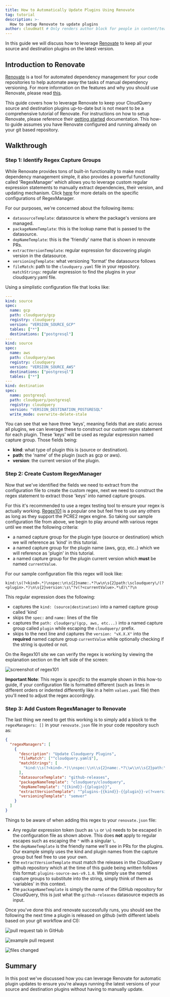 ```yaml
---
title: How to Automatically Update Plugins Using Renovate
tag: tutorial
description: >-
  How to setup Renovate to update plugins
author: cloudmatt # Only renders author block for people in content/team.ts
---
```



<HowToGuideHeader/>

In this guide we will discuss how to leverage [Renovate](https://github.com/renovatebot/renovate) to keep all your source and destination plugins on the latest version.

## Introduction to Renovate

[Renovate](https://github.com/renovatebot/renovate) is a tool for automated dependency management for your code repositories to help automate away the tasks of manual dependency versioning. For more information on the features and why you should use Renovate, please read [this](https://github.com/renovatebot/renovate#why-use-renovate).

This guide covers how to leverage Renovate to keep your CloudQuery source and destination plugins up-to-date but is not meant to be a comprehensive tutorial of Renovate. For instructions on how to setup Renovate, please reference their [getting started](https://docs.renovatebot.com/getting-started/running/) documentation. This how-to guide assumes you have Renovate configured and running already on your git based repository.

## Walkthrough

### Step 1: Identify Regex Capture Groups

While Renovate provides tons of built-in functionality to make most dependency management simple, it also provides a powerful functionality called 'RegexManager' which allows you to leverage custom regular expression statements to manually extract dependencies, their version, and updating mechanism. Click [here](https://docs.renovatebot.com/modules/manager/regex/) for more details on the specific configurations of RegexManager.

For our purposes, we're concerned about the following items:
- `datasourceTemplate`: datasource is where the package's versions are managed.
- `packageNameTemplate`:  this is the lookup name that is passed to the datasource.
- `depNameTemplate`: this is the 'friendly' name that is shown in renovate PRs.
- `extractVersionTemplate`: regular expression for discovering plugin version in the datasource.
- `versioningTemplate`: what versioning 'format' the datasource follows
- `fileMatch`: path to the `cloudquery.yaml` file in your repository.
  `matchStrings`: regular expression to find the plugins in your cloudquery.yaml file.

Using a simplistic configuration file that looks like:

```yaml copy
---
kind: source
spec:
  name: gcp
  path: cloudquery/gcp
  registry: cloudquery
  version: "VERSION_SOURCE_GCP"
  tables: ["*"]
  destinations: ["postgresql"]
---
kind: source
spec:
  name: aws
  path: cloudquery/aws
  registry: cloudquery
  version: "VERSION_SOURCE_AWS"
  destinations: ["postgresql"]
  tables: ["*"]
---
kind: destination
spec:
  name: postgresql
  path: cloudquery/postgresql
  registry: cloudquery
  version: "VERSION_DESTINATION_POSTGRESQL"
  write_mode: overwrite-delete-stale
``` 

You can see that we have three 'keys', meaning fields that are static across all plugins, we can leverage these to construct our custom regex statement for each plugin. These 'keys' will be used as regular expression named capture group. Those fields being:

- **kind**: what type of plugin this is (source or destination).
- **path**: the 'name' of the plugin (such as gcp or aws).
- **version**: the current version of the plugin.

### Step 2: Create Custom RegexManager

Now that we've identified the fields we need to extract from the configuration file to create the custom regex, next we need to construct the regex statement to extract those 'keys' into named capture groups.

For this it's recommended to use a regex testing tool to ensure your regex is actually working. [Regex101](https://regex101.com/) is a popular one but feel free to use any others as long as they support the PCRE2 regex engine. So taking our sample configuration file from above, we begin to play around with various regex until we meet the following criteria:

- a named capture group for the plugin type (source or destination) which we will reference as 'kind' in this tutorial.
- a named capture group for the plugin name (aws, gcp, etc..) which we will reference as 'plugin' in this tutorial.
- a named capture group for the plugin current version which **must** be named `currentValue`.

For our sample configuration file this regex will look like:

```shell copy
kind:\s(?<kind>.*)\nspec:\n\s{2}name:.*?\w\n\s{2}path:\scloudquery\/(?<plugin>.*)\n\s{2}version:\s\"?v(?<currentValue>.*\d)\"?\n
```
This regular expression does the following:
- captures the `kind: (source|destination)` into a named capture group called 'kind`
- skips the `spec:` and `name:` lines of the file
- captures the `path: cloudqery/(gcp, aws, etc...)` into a named capture group called `plugin` while escaping the `cloudquery/` prefix.
- skips to the next line and captures the `version: "vX.X.X"` into the **required** named capture group `currentValue` while optionally checking if the string is quoted or not.


On the Regex101 site we can verify the regex is working by viewing the explanation section on the left side of the screen:

![screenshot of regex101](/images/blog/manage-plugins-with-renovate/renovate-howto-regex101.png)

**Important Note**: This regex is _specific_ to the example shown in this how-to guide, if your configuration file is formatted different (such as lines in different orders or indented differently like in a helm `values.yaml` file) then you'll need to adjust the regex accordingly.

### Step 3: Add Custom RegexManager to Renovate

The last thing we need to get this working is to simply add a block to the `regexManagers: []` in your `renovate.json` file in your code repository such as:

```json copy
{
  "regexManagers": [
    {
      "description": "Update Cloudquery Plugins",
      "fileMatch": ["^cloudquery.yaml$"],
      "matchStrings": [
        "kind:\\s(?<kind>.*)\\nspec:\\n\\s{2}name:.*?\\w\\n\\s{2}path:\\scloudquery\/(?<plugin>.*)\\n\\s{2}version:\\s\"?v(?<currentValue>.*\\d)\"?\\n"
      ],
      "datasourceTemplate": "github-releases",
      "packageNameTemplate": "cloudquery/cloudquery",
      "depNameTemplate": "{{kind}}-{{plugin}}",
      "extractVersionTemplate": "^plugins-{{kind}}-{{plugin}}-v(?<version>.*)$",
      "versioningTemplate": "semver"
    }
  ]
}
```

Things to be aware of when adding this regex to your `renovate.json` file:
- Any regular expression token (such as `\s` or `\n`) needs to be escaped in the configuration file as shown above. This does **not** apply to regular escapes such as escaping the `"` with a singular `\`.
- the `depNameTemplate` is the friendly name we'll see in PRs for the plugins. Our example simply uses the kind and plugin names from the capture group but feel free to use your own.
- the `extractVersionTemplate` must match the releases in the CloudQuery github repository which at the time of this guide being written follows this format: `plugins-source-aws-v9.1.0`. We simply use the named capture groups to substitute into the string, simply think of them as 'variables' in this context.
- the `packageNameTemplate` is simply the name of the GitHub repository for CloudQuery, this is just what the `github-releases` datasource expects as input.

Once you've done this and renovate successfully runs, you should see the following the next time a plugin is released on github (with different labels based on your git workflow and CI):

![pull request tab in GitHub](/images/blog/manage-plugins-with-renovate/renovate-pr-page.png)

![example pull request](/images/blog/manage-plugins-with-renovate/renovate-pr-example.png)

![files changed](/images/blog/manage-plugins-with-renovate/renovate-pr-changedfiles.png)

## Summary

In this post we've discussed how you can leverage Renovate for automatic plugin updates to ensure you're always running the latest versions of your source and destination plugins without having to manually update.
